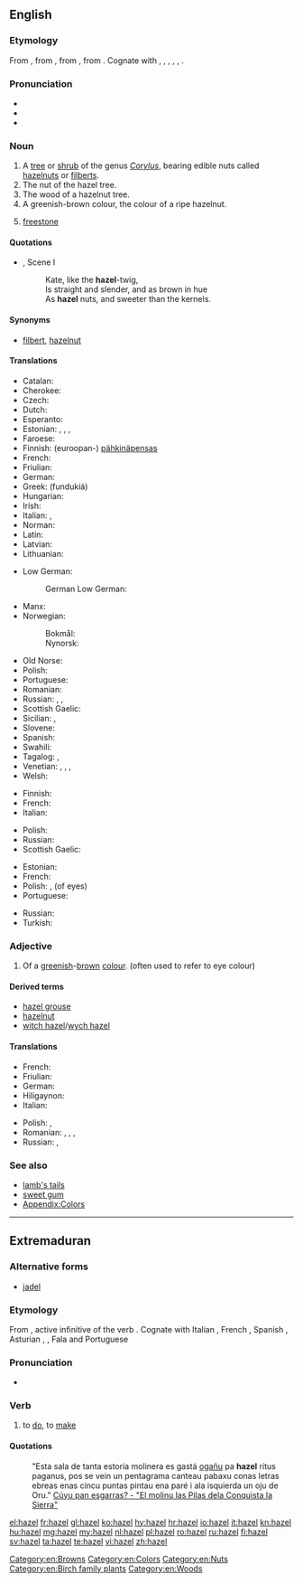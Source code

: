 {{also|Hazel}}
==English==
{{wikipedia}}

===Etymology===
From {{etyl|enm|en}}, from {{etyl|ang|en}} {{m|ang|hæsel||hazel, shrub}}, from {{etyl|gem-pro|en}} {{m|gem-pro|*hasalaz||hazel}}, from {{etyl|ine-pro|en}} {{m|ine-pro|*koselos||hazel}}. Cognate with {{etyl|nl|-}} {{m|nl|hazelaar||hazel}}, {{etyl|de|-}} {{m|de|Hasel||hazel}}, {{etyl|sv|-}} {{m|sv|hassel||hazel}}, {{etyl|la|-}} {{m|la|corulus}}, {{m|la|corylus||hazel-tree, hazelwood}}, {{etyl|ga|-}} {{m|ga|coll||hazel}}.

===Pronunciation===
* {{IPA|/ˈheɪzəl/|lang=en}}
* {{audio|en-us-hazel.ogg|Audio (US)|lang=en}}
* {{rhymes|eɪzəl|lang=en}}

===Noun===
{{en-noun|-|s}}

# A [[tree]] or [[shrub]] of the genus ''[[Corylus]]'', bearing edible nuts called [[hazelnut]]s or [[filbert]]s.
# The nut of the hazel tree.
# The wood of a hazelnut tree.
# A greenish-brown colour, the colour of a ripe hazelnut.
#: {{color panel|A67B5B}}
# {{label|en|mining}} [[freestone]]
#: {{rfquotek|Raymond}}

====Quotations====
* {{RQ:Shakespeare Shrew|II}}, Scene I
*: Kate, like the '''hazel'''-twig,
*: Is straight and slender, and as brown in hue
*: As '''hazel''' nuts, and sweeter than the kernels.

====Synonyms====
* {{sense|nut}} [[filbert]], [[hazelnut]]

====Translations====
{{trans-see|hazelnut}}

{{trans-top|tree / shrub}}
* Catalan: {{t|ca|avellaner}}
* Cherokee: {{t|chr|ᏴᎩᏛ|tr=yvgidv|sc=Cher}}
* Czech: {{t+|cs|líska|f}}
* Dutch: {{t+|nl|hazelaar|m}}
* Esperanto: {{t|eo|avelujo}}
* Estonian: {{t|et|sarapuu}}, {{t|et|pähklipuu}}, {{t|et|pähkmepuu}}, {{t|et|pähklipõõsas}}
* Faroese: {{t|fo|hesli|n}}
* Finnish: (euroopan-) [[pähkinä]][[pensas]]
* French: {{t+|fr|noisetier|m}}
* Friulian: {{t|fur|noglâr|m}}
* German: {{t|de|Haselstrauch|m}}
* Greek: {{t+|el|φουντουκιά|f}} (fundukiá)
* Hungarian: {{t+check|hu|mogyoróbokor}} <!-- link as t-SOP if non-idiomatic; put marked word in|alt=; see [[User:Kephir/gadgets/xte#Translation_fixing]] -->
* Irish: {{t|ga|coll|m}}
* Italian: {{t|it|nocciòlo|m}}, {{t+|it|nocciolo|m}}
* Norman: {{t|nrf|codriyi|m}}
* Latin: {{t|la|corylus|f}}
* Latvian: {{t+|lv|lazda|f}}
* Lithuanian: {{t+|lt|lazdynas}}
{{trans-mid}}
* Low German:
*: German Low German: {{t|nds-de|hassel}}
* Manx: {{t|gv|coull}}
* Norwegian:
*: Bokmål: {{t|no|hassel|m}}
*: Nynorsk: {{t|nn|hassel|m}}
* Old Norse: {{t|non|hesli}}
* Polish: {{t+|pl|leszczyna|f}}
* Portuguese: {{t|pt|aveleiro|m}}
* Romanian: {{t+|ro|alun|m}}
* Russian: {{t+|ru|лесно́й оре́х|m}}, {{t+|ru|лещи́на}}, {{t+|ru|фунду́к|m}} {{qualifier|cultured}}
* Scottish Gaelic: {{t|gd|calltainn|f}}
* Sicilian: {{t+|scn|nuciddara|f}}, {{t+|scn|nucillara|f}}
* Slovene: {{t+|sl|leska|f}}
* Spanish: {{t+|es|avellano|m}}
* Swahili: {{t|sw|mhazeli}}
* Tagalog: {{t|tl|puno ng abelyana}}, {{t|tl|abelyano}}
* Venetian: {{t|vec|noxełar|m}}, {{t|vec|noxełer}}, {{t|vec|nisołar|m}}, {{t|vec|olanar|m}}
* Welsh: {{t|cy|cyll|f-p}}
{{trans-bottom}}

{{trans-top|wood}}
* Finnish: {{t+|fi|pähkinäpuu}}
* French: {{t+|fr|noisetier|m}}
* Italian: {{t|it|legno di nocciolo|m}}
{{trans-mid}}
* Polish: {{t+|pl|leszczyna|f}}
* Russian: {{t+|ru|оре́х|m}}
* Scottish Gaelic: {{t|gd|calltainn|f}}
{{trans-bottom}}

{{trans-top|colour}}
* Estonian: {{t|et|pähkel}}
* French: {{t+|fr|noisette|f}}
* Polish: {{t+|pl|orzechowy|m}}, {{t+|pl|piwny|m}} (of eyes)
* Portuguese: {{t+|pt|avelã|f}}
{{trans-mid}}
* Russian: {{t+|ru|оре́ховый|m}}
* Turkish: {{t+|tr|ela}}
{{trans-bottom}}

===Adjective===
{{en-adj|?}}

# Of a [[greenish]]-[[brown]] [[colour]]. (often used to refer to eye colour)

====Derived terms====
* [[hazel grouse]]
* [[hazelnut]]
* [[witch hazel]]/[[wych hazel]]

====Translations====
{{trans-top|colour}}
* French: {{t+|fr|noisette}}
* Friulian: {{t|fur|nosele|f}}
* German: {{t|de|grün-braun}}
* Hiligaynon: {{t|hil|abelyana|alt=abelyána}}
* Italian: {{t+|it|nocciola}}
{{trans-mid}}
* Polish: {{qualifier|of eyes}} {{t+|pl|piwny|m}}, {{t+|pl|orzechowy|m}}
* Romanian: {{t+|ro|căprui}}, {{t+|ro|castaniu}}, {{t+|ro|căpriu}}, {{t+|ro|aluniu}}
* Russian: {{t+|ru|ка́рий}} {{qualifier|of eyes}}, {{t+|ru|оре́ховый}}
{{trans-bottom}}

===See also===
* [[lamb's tails]]
* [[sweet gum]]
* [[Appendix:Colors]]

[[Category:en:Browns]]
[[Category:en:Colors]]
[[Category:en:Nuts]]
[[Category:en:Birch family plants]]
[[Category:en:Woods]]

----

==Extremaduran==

===Alternative forms===
* [[jadel]]

===Etymology===
From {{etyl|la|ext}} {{m|la|facere}}, active infinitive of the verb {{m|la|faciō||I do, I make}}. Cognate with Italian {{m|it|fare|}}, French {{m|fr|faire|}}, Spanish {{m|es|hacer|}}, Asturian {{m|ast|facer}}, {{m|ast|facere}}, Fala {{m|fax|fel}} and Portuguese {{m|pt|fazer|}}

===Pronunciation===
* {{IPA|[ haˈðel ]|lang=ext}}

===Verb===
{{head|ext|verb}}

# to [[do]], to [[make]]

====Quotations====
: "Esta sala de tanta estoria molinera es gastá [[ogañu]] pa '''hazel''' ritus paganus, pos se vein un pentagrama canteau pabaxu conas letras ebreas enas cincu puntas pintau ena paré i ala isquierda un oju de Oru." [http://cuyupanesgarras.blogspot.com/2013/02/el-molinu-las-pilas-dela-conquista-la.html Cúyu pan esgarras? - "El molinu las Pilas dela Conquista la Sierra"]

[[el:hazel]]
[[fr:hazel]]
[[gl:hazel]]
[[ko:hazel]]
[[hy:hazel]]
[[hr:hazel]]
[[io:hazel]]
[[it:hazel]]
[[kn:hazel]]
[[hu:hazel]]
[[mg:hazel]]
[[my:hazel]]
[[nl:hazel]]
[[pl:hazel]]
[[ro:hazel]]
[[ru:hazel]]
[[fi:hazel]]
[[sv:hazel]]
[[ta:hazel]]
[[te:hazel]]
[[vi:hazel]]
[[zh:hazel]]